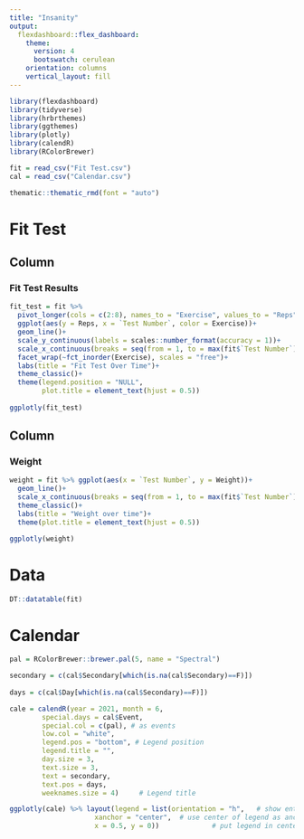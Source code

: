 ```yaml
---
title: "Insanity"
output: 
  flexdashboard::flex_dashboard:
    theme: 
      version: 4
      bootswatch: cerulean
    orientation: columns
    vertical_layout: fill
---
```


```r
library(flexdashboard)
library(tidyverse)
library(hrbrthemes)
library(ggthemes)
library(plotly)
library(calendR)
library(RColorBrewer)
```


```r
fit = read_csv("Fit Test.csv")
cal = read_csv("Calendar.csv")
```

```r
thematic::thematic_rmd(font = "auto")
```

Fit Test
======================================================================

Column {data-width=500}
-----------------------------------------------------------------------

### Fit Test Results

```r
fit_test = fit %>% 
  pivot_longer(cols = c(2:8), names_to = "Exercise", values_to = "Reps") %>% 
  ggplot(aes(y = Reps, x = `Test Number`, color = Exercise))+
  geom_line()+
  scale_y_continuous(labels = scales::number_format(accuracy = 1))+
  scale_x_continuous(breaks = seq(from = 1, to = max(fit$`Test Number`), by = 1))+
  facet_wrap(~fct_inorder(Exercise), scales = "free")+
  labs(title = "Fit Test Over Time")+
  theme_classic()+
  theme(legend.position = "NULL",
        plot.title = element_text(hjust = 0.5))
  
ggplotly(fit_test)
```

Column {data-width=500}
-----------------------------------------------------------------------

### Weight

```r
weight = fit %>% ggplot(aes(x = `Test Number`, y = Weight))+
  geom_line()+
  scale_x_continuous(breaks = seq(from = 1, to = max(fit$`Test Number`), by = 1))+
  theme_classic()+
  labs(title = "Weight over time")+
  theme(plot.title = element_text(hjust = 0.5))

ggplotly(weight)
```

Data {data-width=1000, .tabset}
======================================================================
```r
DT::datatable(fit)
```

Calendar {data-width=1000, .tabset}
======================================================================

```r
pal = RColorBrewer::brewer.pal(5, name = "Spectral")

secondary = c(cal$Secondary[which(is.na(cal$Secondary)==F)])
  
days = c(cal$Day[which(is.na(cal$Secondary)==F)])

cale = calendR(year = 2021, month = 6,
        special.days = cal$Event,
        special.col = c(pal), # as events
        low.col = "white",
        legend.pos = "bottom", # Legend position
        legend.title = "",
        day.size = 3,
        text.size = 3,
        text = secondary,
        text.pos = days,
        weeknames.size = 4)     # Legend title

ggplotly(cale) %>% layout(legend = list(orientation = "h",   # show entries horizontally
                     xanchor = "center",  # use center of legend as anchor
                     x = 0.5, y = 0))             # put legend in center of x-axis
```
